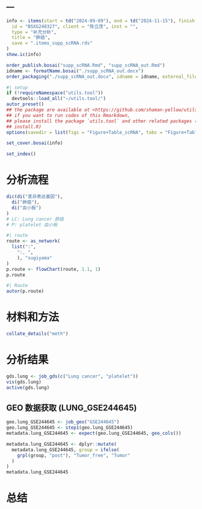 ---
---

```r
info <- items(start = td("2024-09-09"), end = td("2024-11-15"), finish = td(NA),
  id = "BSXG240327", client = "陈立茂", inst = "",
  type = "补充分析",
  title = "肺癌",
  save = ".items_supp_scRNA.rds"
)
show.ic(info)

order_publish.bosai("supp_scRNA.Rmd", "supp_scRNA_out.Rmd")
idname <- formatName.bosai("./supp_scRNA_out.docx")
order_packaging("./supp_scRNA_out.docx", idname = idname, external_file = NULL)
```

```r
#| setup
if (!requireNamespace("utils.tool"))
  devtools::load_all("~/utils.tool/")
autor_preset()
## the package are available at <https://github.com/shaman-yellow/utils.tool>
## if you want to run codes of this Rmarkdown,
## please install the package `utils.tool` and other related packages (run
## install.R)
options(savedir = list(figs = "Figure+Table_scRNA", tabs = "Figure+Table_scRNA"))
```

```r
set_cover.bosai(info)
```

```r
set_index()
```

# 分析流程 {#abstract}

```r
dic(di("差异表达基因"),
  di("肺癌"),
  di("血小板")
)
# LC: Lung cancer 肺癌
# P: platelet 血小板
```

```r
#| route
route <- as_network(
  list(":",
    ":, ",
    ), "sugiyama"
)
p.route <- flowChart(route, 1.1, 1)
p.route
```

```r
#| Route
autor(p.route)
```


# 材料和方法 {#introduction}

```r
collate_details("meth")
```

# 分析结果 {#workflow}

```r
gds.lung <- job_gds(c("Lung cancer", "platelet"))
vis(gds.lung)
active(gds.lung)
```

## GEO 数据获取 (LUNG_GSE244645)

```r
geo.lung_GSE244645 <- job_geo("GSE244645")
geo.lung_GSE244645 <- step1(geo.lung_GSE244645)
metadata.lung_GSE244645 <- expect(geo.lung_GSE244645, geo_cols())

metadata.lung_GSE244645 <- dplyr::mutate(
  metadata.lung_GSE244645, group = ifelse(
    grpl(group, "post"), "Tumor_free", "Tumor"
  )
)
metadata.lung_GSE244645
```

# 总结 {#conclusion}

